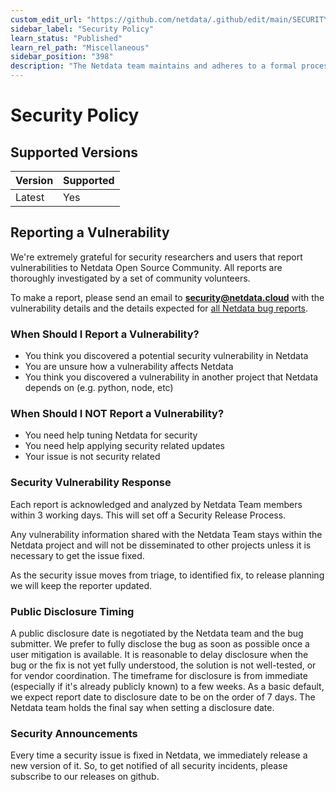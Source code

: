 ```yaml
---
custom_edit_url: "https://github.com/netdata/.github/edit/main/SECURITY.md"
sidebar_label: "Security Policy"
learn_status: "Published"
learn_rel_path: "Miscellaneous"
sidebar_position: "398"
description: "The Netdata team maintains and adheres to a formal process any time a member of the community reports a security vulnerability."
---
```



# Security Policy

## Supported Versions

| Version | Supported |
|-------  | --------- |
| Latest  | Yes       |

## Reporting a Vulnerability

We're extremely grateful for security researchers and users that report vulnerabilities to Netdata Open Source Community. All reports are thoroughly investigated by a set of community volunteers.

To make a report, please send an email to **security@netdata.cloud** with
the vulnerability details and the details expected for [all Netdata bug
reports](https://github.com/netdata/netdata/blob/master/.github/ISSUE_TEMPLATE/BUG_REPORT.yml).

### When Should I Report a Vulnerability?

-   You think you discovered a potential security vulnerability in Netdata
-   You are unsure how a vulnerability affects Netdata
-   You think you discovered a vulnerability in another project that Netdata depends on (e.g. python, node, etc)

### When Should I NOT Report a Vulnerability?

-   You need help tuning Netdata for security
-   You need help applying security related updates
-   Your issue is not security related

### Security Vulnerability Response

Each report is acknowledged and analyzed by Netdata Team members within 3 working days. This will set off a Security Release Process.

Any vulnerability information shared with the Netdata Team stays within the Netdata project and will not be disseminated to other projects unless it is necessary to get the issue fixed.

As the security issue moves from triage, to identified fix, to release planning we will keep the reporter updated.

### Public Disclosure Timing

A public disclosure date is negotiated by the Netdata team and the bug submitter. We prefer to fully disclose the bug as soon as possible once a user mitigation is available. It is reasonable to delay disclosure when the bug or the fix is not yet fully understood, the solution is not well-tested, or for vendor coordination. The timeframe for disclosure is from immediate (especially if it's already publicly known) to a few weeks. As a basic default, we expect report date to disclosure date to be on the order of 7 days. The Netdata team holds the final say when setting a disclosure date.

### Security Announcements

Every time a security issue is fixed in Netdata, we immediately release a new version of it. So, to get notified of all security incidents, please subscribe to our releases on github.
